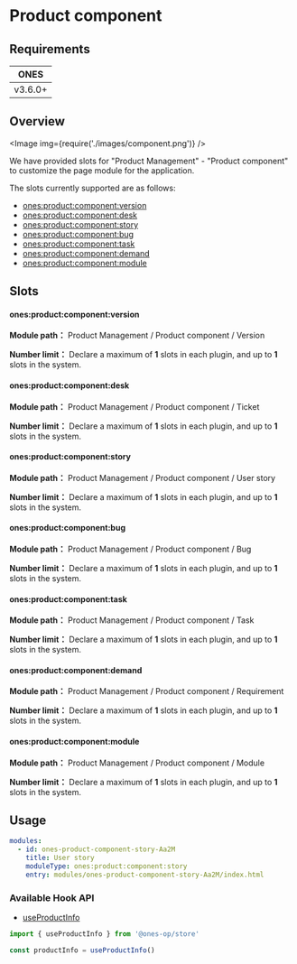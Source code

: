 
# Product component

## Requirements

|  ONES   |
| :-----: |
| v3.6.0+ |

## Overview

<Image img={require('./images/component.png')} />

We have provided slots for "Product Management" - "Product component" to customize the page module for the application.

The slots currently supported are as follows:

- [ones:product:component:version](#onesproductcomponentversion)
- [ones:product:component:desk](#onesproductcomponentdesk)
- [ones:product:component:story](#onesproductcomponentstory)
- [ones:product:component:bug](#onesproductcomponentbug)
- [ones:product:component:task](#onesproductcomponenttask)
- [ones:product:component:demand](#onesproductcomponentdemand)
- [ones:product:component:module](#onesproductcomponentmodule)

## Slots

#### ones:product:component:version

**Module path：** Product Management / Product component / Version

**Number limit：** Declare a maximum of **1** slots in each plugin, and up to **1** slots in the system.

#### ones:product:component:desk

**Module path：** Product Management / Product component / Ticket

**Number limit：** Declare a maximum of **1** slots in each plugin, and up to **1** slots in the system.

#### ones:product:component:story

**Module path：** Product Management / Product component / User story

**Number limit：** Declare a maximum of **1** slots in each plugin, and up to **1** slots in the system.

#### ones:product:component:bug

**Module path：** Product Management / Product component / Bug

**Number limit：** Declare a maximum of **1** slots in each plugin, and up to **1** slots in the system.

#### ones:product:component:task

**Module path：** Product Management / Product component / Task

**Number limit：** Declare a maximum of **1** slots in each plugin, and up to **1** slots in the system.

#### ones:product:component:demand

**Module path：** Product Management / Product component / Requirement

**Number limit：** Declare a maximum of **1** slots in each plugin, and up to **1** slots in the system.

#### ones:product:component:module

**Module path：** Product Management / Product component / Module

**Number limit：** Declare a maximum of **1** slots in each plugin, and up to **1** slots in the system.

## Usage

```yaml
modules:
  - id: ones-product-component-story-Aa2M
    title: User story
    moduleType: ones:product:component:story
    entry: modules/ones-product-component-story-Aa2M/index.html
```

### Available Hook API

- [useProductInfo](../../../../../reference/packages/store/store.md#useProductInfo)

```ts
import { useProductInfo } from '@ones-op/store'

const productInfo = useProductInfo()
```
